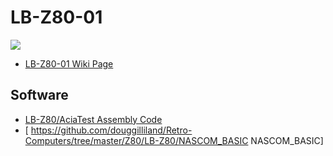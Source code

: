 = LB-Z80-01 =

<img src="http://land-boards.com/blwiki/images/9/9c/LB-Z80_P1090715-720px.jpg"></img>

* [http://land-boards.com/blwiki/index.php?title=LB-Z80-01#ACIA_Loopback_Test LB-Z80-01 Wiki Page]

== Software ==

* [https://github.com/douggilliland/Retro-Computers/tree/master/Z80/LB-Z80/AciaTest LB-Z80/AciaTest Assembly Code] 
* [ https://github.com/douggilliland/Retro-Computers/tree/master/Z80/LB-Z80/NASCOM_BASIC NASCOM_BASIC]
